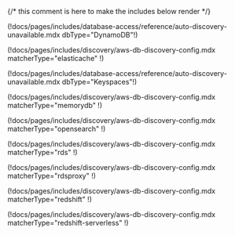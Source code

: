 {/* this comment is here to make the includes below render */}

<Tabs dropdownView dropdownCaption="Database Type">
<TabItem label="DynamoDB">

(!docs/pages/includes/database-access/reference/auto-discovery-unavailable.mdx dbType="DynamoDB"!)

</TabItem>
<TabItem label="ElastiCache Redis">

(!docs/pages/includes/discovery/aws-db-discovery-config.mdx matcherType="elasticache" !)

</TabItem>
<TabItem label="Keyspaces">

(!docs/pages/includes/database-access/reference/auto-discovery-unavailable.mdx dbType="Keyspaces"!)

</TabItem>
<TabItem label="MemoryDB">

(!docs/pages/includes/discovery/aws-db-discovery-config.mdx matcherType="memorydb" !)

</TabItem>
<TabItem label="Opensearch">

(!docs/pages/includes/discovery/aws-db-discovery-config.mdx matcherType="opensearch" !)

</TabItem>
<TabItem label="RDS">

(!docs/pages/includes/discovery/aws-db-discovery-config.mdx matcherType="rds" !)

</TabItem>
<TabItem label="RDS Proxy">

(!docs/pages/includes/discovery/aws-db-discovery-config.mdx matcherType="rdsproxy" !)

</TabItem>
<TabItem label="Redshift">

(!docs/pages/includes/discovery/aws-db-discovery-config.mdx matcherType="redshift" !)

</TabItem>
<TabItem label="Redshift Serverless">

(!docs/pages/includes/discovery/aws-db-discovery-config.mdx matcherType="redshift-serverless" !)

</TabItem>
</Tabs>
